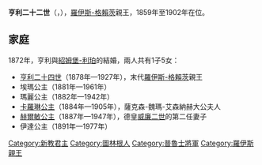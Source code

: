 {{Unreferenced|time=2020-08-17T10:57:02+00:00}}
{{Infobox noble
| name        = 亨利二十二世
| image       = HendrikXXII.jpg
| image_size  = 200px
| succession  = 羅伊斯-格賴茨親王
| reign       = 1859年11月8日 — 1902年4月19日
| predecessor = [[亨利二十世_(羅伊斯-格賴茨)|亨利二十世]]
| successor   = [[亨利二十四世_(羅伊斯-格賴茨)|亨利二十四世]]
| birth_date  = {{birth date|1846|3|28|df=y}}
| birth_place = [[格賴茨|格賴茨]]
| death_date  = {{death date and age|1902|4|19|1846|3|28|df=y}}
| death_place = 格賴茨
| father      = [[亨利二十世_(羅伊斯-格賴茨)|亨利二十世]]
| mother      = 黑森-洪堡的卡羅琳
}}

'''亨利二十二世'''（{{lang-de|Heinrich XXII.}}，{{bd|1846年|3月28日|1902年|4月19日}}），[[羅伊斯-格賴茨親王國|羅伊斯-格賴茨]]親王，1859年至1902年在位。

== 家庭 ==
1872年，亨利與[[紹姆堡-利珀親王國|紹姆堡-利珀]]的{{le|紹姆堡-利珀的伊達|Princess Ida of Schaumburg-Lippe|伊達公主}}結婚，兩人共有1子5女：
* [[亨利二十四世_(羅伊斯-格賴茨)|亨利二十四世]]（1878年—1927年），末代[[羅伊斯-格賴茨親王國|羅伊斯-格賴茨]]親王
* 埃瑪公主（1881年—1961年）
* 瑪麗公主（1882年—1942年）
* [[羅伊斯-格賴茨的卡羅琳|卡羅琳公主]]（1884年—1905年），薩克森-魏瑪-艾森納赫大公夫人
* [[羅伊斯-格賴茨的赫爾敏|赫爾敏公主]]（1887年—1947年），德皇[[威廉二世_(德國)|威廉二世]]的第二任妻子
* 伊達公主（1891年—1977年）

[[Category:新教君主|Category:新教君主]]
[[Category:圖林根人|Category:圖林根人]]
[[Category:普魯士將軍|Category:普魯士將軍]]
[[Category:羅伊斯親王|Category:羅伊斯親王]]